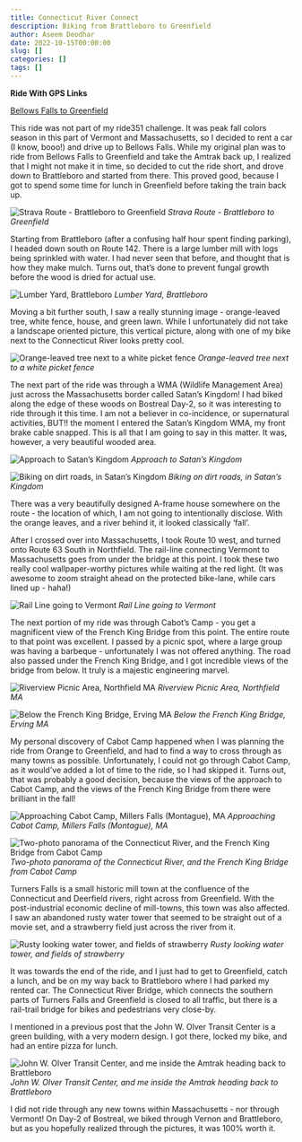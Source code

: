 ```yaml
---
title: Connecticut River Connect
description: Biking from Brattleboro to Greenfield
author: Aseem Deodhar
date: 2022-10-15T00:00:00
slug: []
categories: []
tags: []
---
```


**Ride With GPS Links**

[Bellows Falls to Greenfield](https://ridewithgps.com/routes/41212683)

This ride was not part of my ride351 challenge. It was peak fall colors season in this part of Vermont and Massachusetts, so I decided to rent a car (I know, booo!) and drive up to Bellows Falls. While my original plan was to ride from Bellows Falls to Greenfield and take the Amtrak back up, I realized that I might not make it in time, so decided to cut the ride short, and drove down to Brattleboro and started from there. This proved good, because I got to spend some time for lunch in Greenfield before taking the train back up.

![Strava Route - Brattleboro to Greenfield](strava_day1.jpg)
*Strava Route - Brattleboro to Greenfield*

Starting from Brattleboro (after a confusing half hour spent finding parking), I headed down south on Route 142. There is a large lumber mill with logs being sprinkled with water. I had never seen that before, and thought that is how they make mulch. Turns out, that's done to prevent fungal growth before the wood is dried for actual use.

![Lumber Yard, Brattleboro](mulch_making.jpg)
*Lumber Yard, Brattleboro*

Moving a bit further south, I saw a really stunning image - orange-leaved tree, white fence, house, and green lawn. While I unfortunately did not take a landscape oriented picture, this vertical picture, along with one of my bike next to the Connecticut River looks pretty cool.

![Orange-leaved tree next to a white picket fence](tree.jpg)
*Orange-leaved tree next to a white picket fence*

The next part of the ride was through a WMA (Wildlife Management Area) just across the Massachusetts border called Satan's Kingdom! I had biked along the edge of these woods on Bostreal Day-2, so it was interesting to ride through it this time. I am not a believer in co-incidence, or supernatural activities, BUT!! the moment I entered the Satan's Kingdom WMA, my front brake cable snapped. This is all that I am going to say in this matter. It was, however, a very beautiful wooded area.

![Approach to Satan's Kingdom](field.jpg)
*Approach to Satan's Kingdom*

![Biking on dirt roads, in Satan's Kingdom](satans_kingdom.jpg)
*Biking on dirt roads, in Satan's Kingdom*

There was a very beautifully designed A-frame house somewhere on the route - the location of which, I am not going to intentionally disclose. With the orange leaves, and a river behind it, it looked classically 'fall'.

After I crossed over into Massachusetts, I took Route 10 west, and turned onto Route 63 South in Northfield. The rail-line connecting Vermont to Massachusetts goes from under the bridge at this point. I took these two really cool wallpaper-worthy pictures while waiting at the red light. (It was awesome to zoom straight ahead on the protected bike-lane, while cars lined up - haha!)

![Rail Line going to Vermont](rail_line.jpg)
*Rail Line going to Vermont*

The next portion of my ride was through Cabot's Camp - you get a magnificent view of the French King Bridge from this point. The entire route to that point was excellent. I passed by a picnic spot, where a large group was having a barbeque - unfortunately I was not offered anything. The road also passed under the French King Bridge, and I got incredible views of the bridge from below. It truly is a majestic engineering marvel.

![Riverview Picnic Area, Northfield MA](conn_river_bank.jpg)
*Riverview Picnic Area, Northfield MA*

![Below the French King Bridge, Erving MA](french_king_under.jpg)
*Below the French King Bridge, Erving MA*

My personal discovery of Cabot Camp happened when I was planning the ride from Orange to Greenfield, and had to find a way to cross through as many towns as possible. Unfortunately, I could not go through Cabot Camp, as it would've added a lot of time to the ride, so I had skipped it. Turns out, that was probably a good decision, because the views of the approach to Cabot Camp, and the views of the French King Bridge from there were brilliant in the fall!

![Approaching Cabot Camp, Millers Falls (Montague), MA](cabot_camp.jpg)
*Approaching Cabot Camp, Millers Falls (Montague), MA*

![Two-photo panorama of the Connecticut River, and the French King Bridge from Cabot Camp](french_king_view.jpg)
*Two-photo panorama of the Connecticut River, and the French King Bridge from Cabot Camp*

Turners Falls is a small historic mill town at the confluence of the Connecticut and Deerfield rivers, right across from Greenfield. With the post-industrial economic decline of mill-towns, this town was also affected. I saw an abandoned rusty water tower that seemed to be straight out of a movie set, and a strawberry field just across the river from it.

![Rusty looking water tower, and fields of strawberry](fields_tower.jpg)
*Rusty looking water tower, and fields of strawberry*

It was towards the end of the ride, and I just had to get to Greenfield, catch a lunch, and be on my way back to Brattleboro where I had parked my rented car. The Connecticut River Bridge, which connects the southern parts of Turners Falls and Greenfield is closed to all traffic, but there is a rail-trail bridge for bikes and pedestrians very close-by.

I mentioned in a previous post that the John W. Olver Transit Center is a green building, with a very modern design. I got there, locked my bike, and had an entire pizza for lunch.

![John W. Olver Transit Center, and me inside the Amtrak heading back to Brattleboro](amtrak.jpg)
*John W. Olver Transit Center, and me inside the Amtrak heading back to Brattleboro*

I did not ride through any new towns within Massachusetts - nor through Vermont! On Day-2 of Bostreal, we biked through Vernon and Brattleboro, but as you hopefully realized through the pictures, it was 100% worth it.